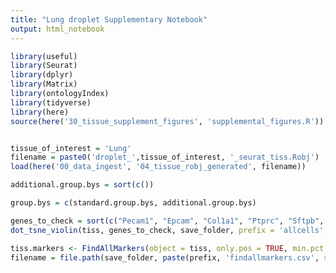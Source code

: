 ```yaml
---
title: "Lung droplet Supplementary Notebook"
output: html_notebook
---
```


```r
library(useful)
library(Seurat)
library(dplyr)
library(Matrix)
library(ontologyIndex)
library(tidyverse)
library(here)
source(here('30_tissue_supplement_figures', 'supplemental_figures.R'))


tissue_of_interest = 'Lung'
filename = paste0('droplet_',tissue_of_interest, '_seurat_tiss.Robj')
load(here('00_data_ingest', '04_tissue_robj_generated', filename))

additional.group.bys = sort(c())

group.bys = c(standard.group.bys, additional.group.bys)

genes_to_check = sort(c("Pecam1", "Epcam", "Col1a1", "Ptprc", "Sftpb", "Foxj1", "Ager", "Scgb1a1", "Resp18", "Calca", "Scgb3a2", "Pdpn", "Wnt3a", "Krt5", "Cd8a", "Cd79a", "Klrb1c", "Cd3e", "Csf1r", "Ly6c2", "H2-Aa", "Marco", "Itgax", "Mrc1", "Cd24a", "Cd68", "Cx3cr1", "Cd14", "Itgam", "Cd14", "Cd19", "Ccr2", "Cd200r3"))
dot_tsne_violin(tiss, genes_to_check, save_folder, prefix = 'allcells', group.bys)
```


```r
tiss.markers <- FindAllMarkers(object = tiss, only.pos = TRUE, min.pct = 0.25, thresh.use = 0.25)
filename = file.path(save_folder, paste(prefix, 'findallmarkers.csv', sep='_'))
```


